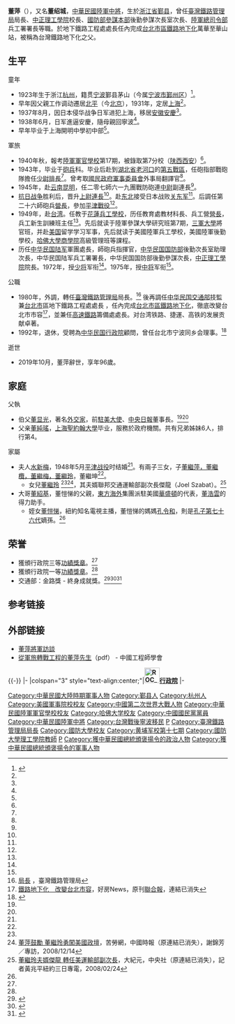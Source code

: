 {{Infobox_officeholder
| name = 董萍
| different name = 董绍城
| image name =
| width = 
| Sex = 男 
| now = 中華民國軍事將領
| period =
| nationality = {{ROC}}
| Native place = [[浙江|浙江]][[鄞縣|鄞縣]]人
| date of birth =  1923年11月
| date of death =  {{death date and age|2019|10|21|1923|11|}}
| place of birth =  {{ROC-1912}}浙江[[杭州|杭州]]
| place of death =  {{ROC}}[[台北市|台北市]]
| party =  
| educate = 
* [[陸軍軍官學校|陸軍官校]]第7分校（[[陝西|陝西]][[西安|西安]]）第17期畢業<br><span style="color: blue;">(1943年)</span><ref name="ndu-2008_vi">[http://www.books.com.tw/exep/prod/booksfile.php?item=0010420759 《越戰憶往口述歷史》]{{Dead link|date=2018年7月 |bot=InternetArchiveBot |fix-attempted=yes }}-《董萍將軍訪談》，（作者：曾瓊葉，臺北： 國防部史政編譯室），2008年04月1日 ，ISBN 9789860137552</ref>
* 陸軍參謀大學研究班第7期（1968年夏）
* 三軍大學將官班
* 美國陸軍兵工學校
* 美國陸軍後勤學校
* 美國哈佛大學商學院高級管理班 
| past =
* 湖北省老河口第五戰區砲指部戰砲隊[[少尉|少尉]][[排長|排長]]
* 國民政府[[國民政府軍事委員會|軍事委員會]]外事局[[翻譯官|翻譯官]]（1944年夏）
* 207師619團戰防砲連中尉副連長（1945年春）
* 207師619團戰防砲連上尉連長（1946年）
* 26師砲兵營長
* 花蓮兵工學校講師
* 花蓮兵工學校教育處教材科長
* 兵工營營長
* 兵工新生訓練班主任
* 軍團處長
* 金門師砲兵指揮官（1963年）
* 國防部後勤次長室補給處處長（1968年夏）
* 國防部後勤次長室助理次長（1970年）
* 陸軍兵工署署長
* 國防部後勤參謀次長（1974年）
* [[中正理工學院|中正理工學院]]院長（1978年）
* [[臺灣鐵路管理局|臺灣鐵路管理局]]局長（1980年）
* 交通部技監兼台北市區地下鐵路工程處處長，兼任高速鐵路籌備處處長
* 行政院顧問（1992年）
* 台北市寧波同鄉會理事
}}

'''董萍'''（{{bd|1923年|11月|2019年|10月21日|catIdx=Dong}}），又名'''董绍城'''，[[中華民國陸軍|中華民國陸軍]][[中將|中將]]，生於[[浙江省|浙江省]][[鄞县|鄞县]]，曾任[[臺灣鐵路管理局|臺灣鐵路管理局]]局長、[[中正理工學院|中正理工學院]]校長、[[國防部參謀本部|國防部參謀本部]]後勤參謀次長室次長、[[國防部陸軍司令部|陸軍總司令部]]兵工署署長等職。於地下鐵路工程處處長任內完成[[台北市區鐵路地下化|台北市區鐵路地下化]]萬華至華山站，被稱為台灣鐵路地下化之父。

==生平==
;童年
*1923年生于浙江[[杭州|杭州]]，籍贯[[宁波|宁波]]鄞县茅山（今属[[宁波市|宁波市]][[鄞州区|鄞州区]]）<ref name="董萍 生平">{{cite web|url=http://www.c-km.org.tw/people/9312.pdf |title=從軍旅轉戰工程的董萍先生 |publisher=[[台大|台大]]營建知識網 |author=作者：[[許盛隆|許盛隆]] |date=中國工程師學會會刊 九十三年十二月 |accessdate=2013年6月18日 |language=zh-hant}}</ref>。
*早年因父親工作调动遷居[[北平|北平]]（今[[北京|北京]]），1931年，定居[[上海|上海]]<ref name="董萍 生平"/>。
*1937年8月，因日本侵华战争日军进犯上海，移居[[安徽|安徽]][[安慶|安慶]]<ref name="董萍 生平"/>。
*1938年6月，日军進逼安慶，隨母親回寧波<ref name="董萍 生平"/>。
*早年毕业于上海開明中學初中部<ref name="董萍 生平"/>。

;軍旅
*1940年秋，報考[[陸軍軍官學校|陸軍軍官學校]]第17期，被錄取第7分校（[[陕西|陕西]][[西安|西安]]）<ref name="董萍 生平"/>。
*1943年，毕业于[[砲兵|砲兵]]科。毕业后赴到[[湖北省|湖北省]][[老河口|老河口]]的[[第五戰區|第五戰區]]，任砲指部戰砲隊擔任[[少尉|少尉]][[排長|排長]]<ref name="董萍 生平"/>。曾考取[[國民政府軍事委員會|國民政府軍事委員會]]外事局翻譯官<ref name="董萍 生平"/>。
*1945年，赴[[云南|云南]][[昆明|昆明]]，任二零七師六一九團戰防砲連[[中尉|中尉]]副連長<ref name="董萍 生平"/>。
*[[抗日战争|抗日战争]]胜利后，晋升[[上尉|上尉]][[連長|連長]]<ref name="董萍 生平"/>。赴[[中国东北地区|东北]]接受日本战败[[关东军|关东军]]<ref name="董萍 生平"/>。后調任第二十六師砲兵[[營長|營長]]，參加[[平津戰役|平津戰役]]<ref name="董萍 生平"/>。
*1949年，赴[[台湾|台湾]]。任教于[[花蓮兵工學校|花蓮兵工學校]]，历任教育處教材科長、兵工營[[營長|營長]]，兵工新生訓練班主任<ref name="董萍 生平"/>。先后就读于陸軍參謀大學研究班第7期，[[三軍大學|三軍大學]]將官班，并赴[[美国|美国]]留学学习军事，先后就读于美國陸軍兵工學校，美國陸軍後勤學校，[[哈佛大學|哈佛大學]][[哈佛商学院|商學院]]高級管理班等課程。
*历任[[中华民国陆军|中华民国陆军]]軍團處長，師砲兵指揮官，[[中华民国国防部|中华民国国防部]]後勤次長室助理次長，中华民国陆军兵工署署長，中华民国国防部後勤參謀次長，[[中正理工學院|中正理工學院]]院長。1972年，授[[少将|少将]]军衔<ref name="董萍 生平"/>。1975年，授[[中将|中将]]军衔<ref name="董萍 生平"/>。

;公職
*1980年，外調，轉任[[臺灣鐵路管理局|臺灣鐵路管理局]]局長。<ref>[http://www.railway.gov.tw/tw/CP.aspx?sn=3582&n=6837 局長] {{Wayback|url=http://www.railway.gov.tw/tw/CP.aspx?sn=3582&n=6837 |date=20140525011004 }}，臺灣鐵路管理局</ref> 後再調任[[中华民国交通部|中华民国交通部]]技監兼[[台北市|台北市]]區地下鐵路工程處處長 ，任內完成[[台北市區鐵路地下化|台北市區鐵路地下化]]，徹底改變台北市市容<ref>[http://news.housefun.com.tw/news/article/17355934903.html 鐵路地下化　改變台北市容]，好房News，原刊[[聯合報|聯合報]]，連結已消失</ref>，並兼任[[高速鐵路|高速鐵路]]籌備處處長。对台湾铁路、捷運、高铁的发展贡献卓著。
*1992年，退休，受聘為[[中华民国行政院|中华民国行政院]]顧問，曾任台北市宁波同乡会理事。<ref name="董萍 浙江">{{cite web|url=http://www.zjda.gov.cn/dadb/tszt/mrcd/201209/t20120912_177594.htm|title=董萍|publisher=浙江档案网|author=|date=|accessdate=2013年6月18日|language=zh-hant|deadurl=yes|archiveurl=https://web.archive.org/web/20160304205249/http://www.zjda.gov.cn/dadb/tszt/mrcd/201209/t20120912_177594.htm|archivedate=2016年3月4日|df=}}</ref>

;逝世
*2019年10月，董萍辭世，享年96歲。

==家庭==
;父執
*伯父[[董显光|董显光]]，著名[[外交家|外交家]]，前[[中華民國駐美國大使|駐美大使]]、[[中央日報|中央日報]]董事長。<ref name="董萍 生平"/><ref name="ctimes20081214" />
*父亲[[董純瑤|董純瑤]]，[[上海聖約翰大學|上海聖約翰大學]]毕业，服務於政府機關。共有兄弟姊妹6人，排行第4。

;家屬
*夫人[[水新梅|水新梅]]，1948年5月[[平津战役|平津战役]]时结婚<ref name="董萍 生平"/>。有兩子三女，子[[董繼坤|董繼萍，董繼欖，董繼梅，]][[董繼玲|董繼玲]]，董繼坤<ref name="董萍 生平"/>。
**女兒[[董繼玲|董繼玲]] <ref name="董萍 生平"/><ref name="ctimes20081214">[http://www.coolloud.org.tw/node/31896 董萍鼓勵 董繼玲勇闖美國政壇]，苦勞網，中國時報（原連結已消失），謝錦芳／專訪，2008/12/14</ref>，其夫婿聯邦交通運輸部副次長傑龍（Joel Szabat）。<ref name="ctimes20080224">[http://www.epochtimes.com/b5/8/2/4/n2001609.htm 董繼玲夫婿傑龍 轉任美運輸部副次長]，大紀元，中央社（原連結已消失），記者黃兆平紐約三日專電，2008/02/24</ref>
*大哥[[董紹基|董紹基]]，董愷悌的父親，[[東方海外|東方海外]]集團派駐美國[[華盛頓|華盛頓]]的代表，[[董浩雲|董浩雲]]的得力助手。
**姪女[[董愷悌|董愷悌]]，紐約知名電視主播，董愷悌的媽媽[[孔令和|孔令和]]，則是[[孔子世家大宗世系|孔子第七十六代]]嫡孫。<ref name="ctimes20081214"/>

==荣誉==
* 獲頒行政院三等[[中華民國勳章獎章列表|功績獎章]]。<ref name="董萍 生平"/>
* 獲頒行政院一等[[中華民國勳章獎章列表|功績獎章]]。<ref name="董萍 生平"/>
* 交通部：金路獎 - 終身成就獎。<ref>{{cite news | url = http://www.epochtimes.com/b5/13/8/20/n3945464.htm | title = 台鐵金路獎 前台鐵局長董萍榮獲終身成就獎 | publisher = [[大纪元时报|大纪元时报]] | author = 藍悅真 | coauthor = 明芳 | date = 2013年8月20日 | location = 臺灣 | quote = 交通部20舉行第14屆「金路獎」頒獎，台灣第1個推動鐵路地下化的前台鐵局局長董萍，獲頒終身成就獎。<br/><br/>董萍現年90歲，從軍人轉任公務員，是台灣第1個推動鐵路地下化工程的人，也曾兼任高速鐵路工程籌備處長，完成高鐵初步規劃。<br/><br/>交通部長葉匡時稱讚董萍是交通界的巨人，強調政府現在最缺乏執行力的氣魄，引用董萍的座右銘「為者常成、行者常至」，鼓勵在交通界的每一個人要牢記，不做就不會成功，不走永遠走不到。<br/><br/>董萍表示，台鐵現在的火車為窄軌，高鐵為國際標準軌道，希望台鐵的窄軌能邁向世界的潮流，帶來台灣的經濟、載客率等效益的提升。<br/><br/>董萍指出，台鐵軌距改成國際標準軌後，便能改善經濟效益，行車速度也可大幅躍進，從每小時120公里提高到200公里，速度與舒適度大大增加，運量也可比現在再多4分之1，屆時都為標準軌的台鐵與高鐵，甚至有機會能夠互相行駛軌道路線。<br/><br/>董萍曾在2008年提出「台鐵軌距採用國際標準軌距」的構想，並陳報總統府、行政院及交通部，交通部還批示台鐵專案研究，但台鐵表示，要將窄軌改成標準花費需要幾千億元，且對於現有營運中車輛會造成嚴重誤點等很大影響，現在不考慮。}}</ref><ref>{{cite news | url = http://www.libertytimes.com.tw/2013/new/aug/21/today-life4.htm | title = 董萍推動台鐵地下化 氣魄讓鐵路人稱道 | publisher = [[自由時報|自由時報]] | author = 曾鴻儒 | coauthor = 黃立翔 | date = 2013年8月21日 | quote = 8月20日獲頒金路獎終身成就獎……，<br/><br/>座右銘「為者常成，行者常至」，則成為鐵工局局訓。……<br/><br/>他不居功，直言在地下、高架紛擾不休時，當時行政院長[[孫運璿|孫運璿]]一句「我負成敗責任」，才是地下化能推動的關鍵。……<br/><br/>交通部頒發金路獎「特殊貢獻獎」給三位國道收費員，施素華曾為阻止車輛逃費被拖行，導致摔傷、小指骨折；斗南站何佳蓉與汐止站黃淑娟則都經歷過車輛直撞票亭意外，何佳蓉驚險逃離，只差幾秒就被撞上；來不及逃出的黃淑娟雖毫髮無傷，但有長達半年時間，上班時都隨時準備逃生。}}</ref><ref>{{Cite web|url=http://www.rrb.gov.tw/02110.aspx?lan=ch&id=467|title=交通部鐵路改建工程局－歡迎頁|accessdate=2017-09-14|date=2008-04-25|last=交通部鐵路改建工程局|work=www.rrb.gov.tw}}</ref>

==参考链接==
{{reflist|2}}

==外部链接==
* [http://blog.boxun.com/hero/201003/xsj5/16_1.shtml 董萍將軍訪談]
* [http://www.c-km.org.tw/people/9312.pdf 從軍旅轉戰工程的董萍先生]（pdf） - 中國工程師學會

{{-}}
{{start box}}
{{s-gov|roc}}
|-
|colspan="3" style="text-align:center;"|'''[[File:ROC_Executive_Yuan_Logo.svg|35px]][[行政院|行政院]]'''
|-
{{s-before|[[范銳|范　銳]]}}
{{s-title|[[臺灣鐵路管理局|臺灣鐵路管理局]]局長<br><small>第十任<br>1980年3月16日－1983年6月15日}}
{{s-after|[[卜元禮|卜元禮]]}}
{{s-none|首任}}
{{s-title|[[交通部高速鐵路工程局|高速鐵路籌備處處長]]<br><small>第一任<br>1990年7月2日－1991年9月2日}}
{{s-after|[[毛治國|毛治國]]}}
{{end box}}

{{DEFAULTSORT:Dong董萍}}
[[Category:中華民國大陸時期軍事人物|Category:中華民國大陸時期軍事人物]]
[[Category:鄞县人|Category:鄞县人]]
[[Category:杭州人|Category:杭州人]]
[[Category:美國軍事院校校友|Category:美國軍事院校校友]]
[[Category:中國第二次世界大戰人物|Category:中國第二次世界大戰人物]]
[[Category:中華民國陸軍軍官學校校友|Category:中華民國陸軍軍官學校校友]]
[[Category:哈佛大学校友|Category:哈佛大学校友]]
[[Category:中國國民黨黨員|Category:中國國民黨黨員]]
[[Category:中華民國陸軍中將|Category:中華民國陸軍中將]]
[[Category:台灣戰後寧波移民|Category:台灣戰後寧波移民]]
[[Category:董姓|P]]
[[Category:臺灣鐵路管理局局長|Category:臺灣鐵路管理局局長]]
[[Category:國防大學校友|Category:國防大學校友]]
[[Category:黄埔军校第十七期|Category:黄埔军校第十七期]]
[[Category:國防大學理工學院教師|Category:國防大學理工學院教師]]
[[Category:董显光家族|P]]
[[Category:獲中華民國總統頒褒揚令的政治人物|Category:獲中華民國總統頒褒揚令的政治人物]]
[[Category:獲中華民國總統頒褒揚令的軍事人物|Category:獲中華民國總統頒褒揚令的軍事人物]]